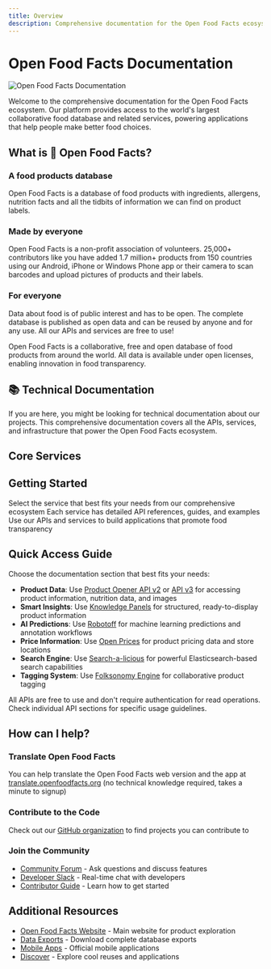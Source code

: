 ```yaml
---
title: Overview
description: Comprehensive documentation for the Open Food Facts ecosystem - APIs, services, and infrastructure
---
```



# Open Food Facts Documentation

![Open Food Facts Documentation](./assets/image.png)

Welcome to the comprehensive documentation for the Open Food Facts ecosystem. Our platform provides access to the world's largest collaborative food database and related services, powering applications that help people make better food choices.

## What is 🍊 Open Food Facts?

### A food products database

Open Food Facts is a database of food products with ingredients, allergens, nutrition facts and all the tidbits of information we can find on product labels.

### Made by everyone

Open Food Facts is a non-profit association of volunteers. 25,000+ contributors like you have added 1.7 million+ products from 150 countries using our Android, iPhone or Windows Phone app or their camera to scan barcodes and upload pictures of products and their labels.

### For everyone

Data about food is of public interest and has to be open. The complete database is published as open data and can be reused by anyone and for any use. All our APIs and services are free to use!

<Callout type="info">
  Open Food Facts is a collaborative, free and open database of food products
  from around the world. All data is available under open licenses, enabling
  innovation in food transparency.
</Callout>

## 📚 Technical Documentation

If you are here, you might be looking for technical documentation about our projects. This comprehensive documentation covers all the APIs, services, and infrastructure that power the Open Food Facts ecosystem.

## Core Services

<Cards>
  <Card
    title="Product Opener"
    description="Core backend system powering Open Food Facts with API endpoints, database, and web interface"
    href="/docs/Product-Opener"
  />
  <Card
    title="Robotoff"
    description="AI-powered service for automated product data extraction using computer vision and ML"
    href="/docs/Robotoff"
  />
  <Card
    title="Knowledge Panels"
    description="FastAPI service providing structured, ready-to-display knowledge panels for products"
    href="/docs/Knowledge-Panel"
  />
  <Card
    title="Open Prices"
    description="Global price database with location-based pricing information and analytics"
    href="/docs/Open-price"
  />
  <Card
    title="Folksonomy Engine"
    description="Collaborative tagging system for adding custom properties to products"
    href="/docs/folksonomy"
  />
  <Card
    title="Search-a-licious"
    description="Ready-to-use search component built on Elasticsearch for data exploration"
    href="/docs/Search-a-licious"
  />
  <Card
    title="Infrastructure"
    description="Server architecture, hosting, and technical infrastructure documentation"
    href="/docs/Infra"
  />
</Cards>

## Getting Started

<Steps>
  <Step title="Choose Your Service">
    Select the service that best fits your needs from our comprehensive
    ecosystem
  </Step>
  <Step title="Explore the Documentation">
    Each service has detailed API references, guides, and examples
  </Step>
  <Step title="Start Building">
    Use our APIs and services to build applications that promote food
    transparency
  </Step>
</Steps>

## Quick Access Guide

Choose the documentation section that best fits your needs:

- **Product Data**: Use [Product Opener API v2](/docs/Product-Opener/v2) or [API v3](/docs/Product-Opener/v3) for accessing product information, nutrition data, and images
- **Smart Insights**: Use [Knowledge Panels](/docs/Knowledge-Panel) for structured, ready-to-display product information
- **AI Predictions**: Use [Robotoff](/docs/Robotoff) for machine learning predictions and annotation workflows
- **Price Information**: Use [Open Prices](/docs/Open-price) for product pricing data and store locations
- **Search Engine**: Use [Search-a-licious](/docs/Search-a-licious) for powerful Elasticsearch-based search capabilities
- **Tagging System**: Use [Folksonomy Engine](/docs/folksonomy) for collaborative product tagging

<Callout type="success">
  All APIs are free to use and don't require authentication for read operations.
  Check individual API sections for specific usage guidelines.
</Callout>

## How can I help?

### Translate Open Food Facts

You can help translate the Open Food Facts web version and the app at [translate.openfoodfacts.org](https://translate.openfoodfacts.org/) (no technical knowledge required, takes a minute to signup)

### Contribute to the Code

Check out our [GitHub organization](https://github.com/openfoodfacts) to find projects you can contribute to

### Join the Community

- [Community Forum](https://forum.openfoodfacts.org) - Ask questions and discuss features
- [Developer Slack](https://slack.openfoodfacts.org) - Real-time chat with developers
- [Contributor Guide](https://wiki.openfoodfacts.org/Contributor) - Learn how to get started

## Additional Resources

- [Open Food Facts Website](https://openfoodfacts.org) - Main website for product exploration
- [Data Exports](https://world.openfoodfacts.org/data) - Download complete database exports
- [Mobile Apps](https://world.openfoodfacts.org/discover) - Official mobile applications
- [Discover](https://world.openfoodfacts.org/discover) - Explore cool reuses and applications
